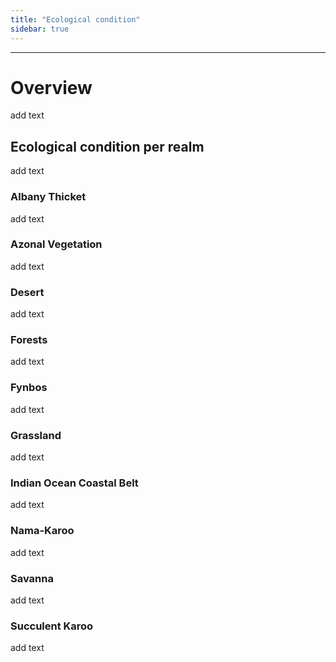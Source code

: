 ```yaml
---
title: "Ecological condition"
sidebar: true
---
```


------------------------------------------------------------------------

# Overview

add text

## Ecological condition per realm

add text

### Albany Thicket

add text

### Azonal Vegetation

add text

### Desert

add text

### Forests

add text

### Fynbos

add text

### Grassland

add text

### Indian Ocean Coastal Belt

add text

### Nama-Karoo

add text

### Savanna

add text

### Succulent Karoo

add text
